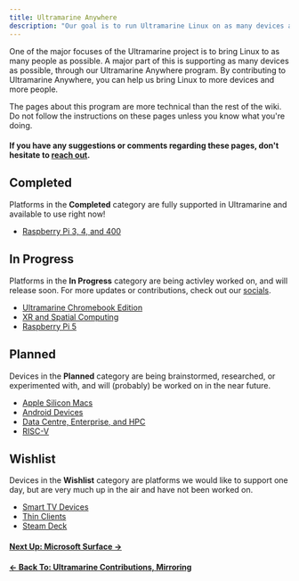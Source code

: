 ```yaml
---
title: Ultramarine Anywhere
description: "Our goal is to run Ultramarine Linux on as many devices as possible"
---
```



One of the major focuses of the Ultramarine project is to bring Linux to as many people as possible.
A major part of this is supporting as many devices as possible, through our Ultramarine Anywhere program.
By contributing to Ultramarine Anywhere, you can help us bring Linux to more devices and more people.

<Alert type="info">
  The pages about this program are more technical than the rest of the wiki. Do
  not follow the instructions on these pages unless you know what you're doing.
</Alert>

#### If you have any suggestions or comments regarding these pages, don't hesitate to [reach out](/en/community/community).

## Completed

Platforms in the **Completed** category are fully supported in Ultramarine and available to use right now!

- [Raspberry Pi 3, 4, and 400](/en/anywhere/rpi)

## In Progress

Platforms in the **In Progress** category are being activley worked on, and will release soon. For more updates or contributions, check out our [socials](https://fyralabs.com/contact/).

- [Ultramarine Chromebook Edition](/en/anywhere/chromebook)
- [XR and Spatial Computing](/en/anywhere/xr)
- [Raspberry Pi 5](/en/anywhere/rpi)

## Planned

Devices in the **Planned** category are being brainstormed, researched, or experimented with, and will (probably) be worked on in the near future.

- [Apple Silicon Macs](/en/anywhere/applesilicon)
- [Android Devices](/en/anywhere/android)
- [Data Centre, Enterprise, and HPC](/en/anywhere/enterprise)
- [RISC-V](/en/anywhere/riscv)

## Wishlist

Devices in the **Wishlist** category are platforms we would like to support one day, but are very much up in the air and have not been worked on.

- [Smart TV Devices](/en/anywhere/ott)
- [Thin Clients](/en/anywhere/thin)
- [Steam Deck](/en/anywhere/steamdeck)

#### [Next Up: Microsoft Surface →](/en/anywhere/surface)

#### [← Back To: Ultramarine Contributions, Mirroring](/en/contributing/mirroring)
